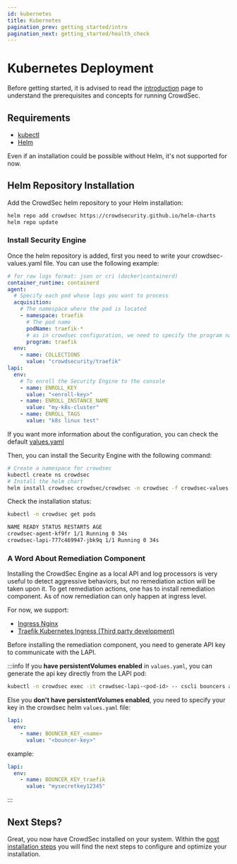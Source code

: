 ```yaml
---
id: kubernetes
title: Kubernetes
pagination_prev: getting_started/intro
pagination_next: getting_started/health_check
---
```




# Kubernetes Deployment

Before getting started, it is advised to read the [introduction](/unversioned/getting_started/introduction.mdx) page to understand the prerequisites and concepts for running CrowdSec.

## Requirements

- [kubectl](https://kubernetes.io/docs/tasks/tools/#kubectl)
- [Helm](https://helm.sh/docs/intro/install/)

Even if an installation could be possible without Helm, it's not supported for now.

## Helm Repository Installation

Add the CrowdSec helm repository to your Helm installation:

```bash
helm repo add crowdsec https://crowdsecurity.github.io/helm-charts
helm repo update
```

### Install Security Engine

Once the helm repository is added, first you need to write your crowdsec-values.yaml file. You can use the following example:

```yaml
# for raw logs format: json or cri (docker|containerd)
container_runtime: containerd
agent:
  # Specify each pod whose logs you want to process
  acquisition:
    # The namespace where the pod is located
    - namespace: traefik
      # The pod name
      podName: traefik-*
      # as in crowdsec configuration, we need to specify the program name to find a matching parser
      program: traefik
  env:
    - name: COLLECTIONS
      value: "crowdsecurity/traefik"
lapi:
  env:
    # To enroll the Security Engine to the console
    - name: ENROLL_KEY
      value: "<enroll-key>"
    - name: ENROLL_INSTANCE_NAME
      value: "my-k8s-cluster"
    - name: ENROLL_TAGS
      value: "k8s linux test"
```

If you want more information about the configuration, you can check the default [values.yaml](https://artifacthub.io/packages/helm/crowdsec/crowdsec#values)

Then, you can install the Security Engine with the following command:

```bash
# Create a namespace for crowdsec
kubectl create ns crowdsec
# Install the helm chart
helm install crowdsec crowdsec/crowdsec -n crowdsec -f crowdsec-values.yaml
```

Check the installation status:
```bash
kubectl -n crowdsec get pods
```

```bash title="Command Output"
NAME READY STATUS RESTARTS AGE
crowdsec-agent-kf9fr 1/1 Running 0 34s
crowdsec-lapi-777c469947-jbk9q 1/1 Running 0 34s
```

### A Word About Remediation Component

Installing the CrowdSec Engine as a local API and log processors is very useful
to detect aggressive behaviors, but no remediation action will be taken upon it.
To get remediation actions, one has to install remediation component. As of now
remediation can only happen at ingress level.

For now, we support:

* [Ingress Nginx](u/bouncers/ingress-nginx/)
* [Traefik Kubernetes Ingress (Third party development)](https://plugins.traefik.io/plugins/6335346ca4caa9ddeffda116/crowdsec-bouncer-traefik-plugin)

Before installing the remediation component, you need to generate API key to communicate with the LAPI.

:::info
If you **have persistentVolumes enabled** in `values.yaml`, you can generate the api key directly from the LAPI pod:

```bash
kubectl -n crowdsec exec -it crowdsec-lapi-<pod-id> -- cscli bouncers add my-bouncer-name
```

Else you **don't have persistentVolumes enabled**, you need to specify your key
in the crowdsec helm `values.yaml` file:

```yaml
lapi:
  env:
    - name: BOUNCER_KEY_<name>
      value: "<bouncer-key>"
```
example:
```yaml
lapi:
  env:
    - name: BOUNCER_KEY_traefik
      value: "mysecretkey12345"
```
:::


## Next Steps?

Great, you now have CrowdSec installed on your system. Within the [post
installation steps](/getting_started/next_steps.mdx) you will find the next
steps to configure and optimize your installation.
